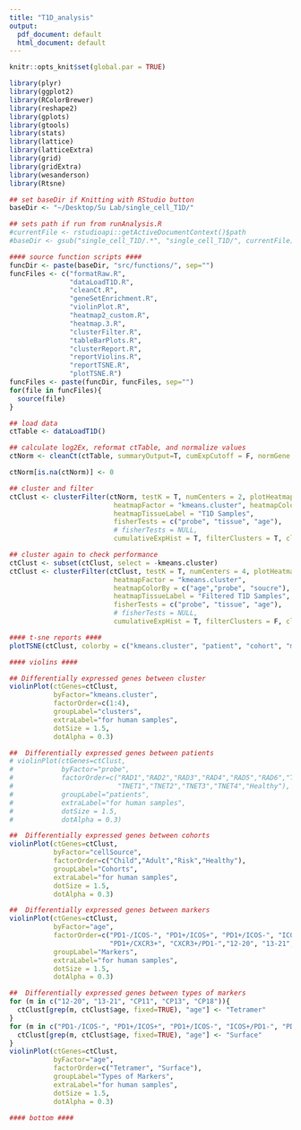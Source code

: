 ```yaml
---
title: "T1D_analysis"
output:
  pdf_document: default
  html_document: default
---
```


```r
knitr::opts_knit$set(global.par = TRUE)
```

```r
library(plyr)
library(ggplot2)
library(RColorBrewer)
library(reshape2)
library(gplots)
library(gtools)
library(stats)
library(lattice)
library(latticeExtra)
library(grid)
library(gridExtra)
library(wesanderson)
library(Rtsne)
```


```r

## set baseDir if Knitting with RStudio button
baseDir <- "~/Desktop/Su Lab/single_cell_T1D/"

## sets path if run from runAnalysis.R
#currentFile <- rstudioapi::getActiveDocumentContext()$path
#baseDir <- gsub("single_cell_T1D/.*", "single_cell_T1D/", currentFile)

#### source function scripts ####
funcDir <- paste(baseDir, "src/functions/", sep="")
funcFiles <- c("formatRaw.R", 
               "dataLoadT1D.R", 
               "cleanCt.R", 
               "geneSetEnrichment.R", 
               "violinPlot.R", 
               "heatmap2_custom.R",
               "heatmap.3.R",
               "clusterFilter.R",
               "tableBarPlots.R",
               "clusterReport.R",
               "reportViolins.R",
               "reportTSNE.R",
               "plotTSNE.R")
funcFiles <- paste(funcDir, funcFiles, sep="")
for(file in funcFiles){
  source(file)
}

```


```r
## load data
ctTable <- dataLoadT1D()

## calculate log2Ex, reformat ctTable, and normalize values
ctNorm <- cleanCt(ctTable, summaryOutput=T, cumExpCutoff = F, normGene = "none")

```


```r
ctNorm[is.na(ctNorm)] <- 0 
```



```r
## cluster and filter
ctClust <- clusterFilter(ctNorm, testK = T, numCenters = 2, plotHeatmap=T, plotClustOnly=F,
                          heatmapFactor = "kmeans.cluster", heatmapColorBy = c("age","probe", "soucre"),
                          heatmapTissueLabel = "T1D Samples",
                          fisherTests = c("probe", "tissue", "age"),
                          # fisherTests = NULL,
                          cumulativeExpHist = T, filterClusters = T, clustersToRemove = c(2))
```


```r
## cluster again to check performance
ctClust <- subset(ctClust, select = -kmeans.cluster)
ctClust <- clusterFilter(ctClust, testK = T, numCenters = 4, plotHeatmap=T, plotClustOnly=F,
                          heatmapFactor = "kmeans.cluster",
                          heatmapColorBy = c("age","probe", "soucre"),
                          heatmapTissueLabel = "Filtered T1D Samples",
                          fisherTests = c("probe", "tissue", "age"),
                          # fisherTests = NULL,
                          cumulativeExpHist = T, filterClusters = F, clustersToRemove = NULL)

```


```r
#### t-sne reports ####
plotTSNE(ctClust, colorby = c("kmeans.cluster", "patient", "cohort", "marker", "Tpype_marker"))
```


```r
#### violins ####

## Differentially expressed genes between cluster
violinPlot(ctGenes=ctClust,
           byFactor="kmeans.cluster",
           factorOrder=c(1:4),
           groupLabel="clusters",
           extraLabel="for human samples",
           dotSize = 1.5,
           dotAlpha = 0.3)

##  Differentially expressed genes between patients
# violinPlot(ctGenes=ctClust,
#            byFactor="probe",
#            factorOrder=c("RAD1","RAD2","RAD3","RAD4","RAD5","RAD6","TEY3","TEY6","TEY8","TEY14",
#                          "TNET1","TNET2","TNET3","TNET4","Healthy"),
#            groupLabel="patients",
#            extraLabel="for human samples",
#            dotSize = 1.5,
#            dotAlpha = 0.3)

##  Differentially expressed genes between cohorts
violinPlot(ctGenes=ctClust,
           byFactor="cellSource",
           factorOrder=c("Child","Adult","Risk","Healthy"),
           groupLabel="Cohorts",
           extraLabel="for human samples",
           dotSize = 1.5,
           dotAlpha = 0.3)

##  Differentially expressed genes between markers
violinPlot(ctGenes=ctClust,
           byFactor="age",
           factorOrder=c("PD1-/ICOS-", "PD1+/ICOS+", "PD1+/ICOS-", "ICOS+/PD1-", "PD1-/CXCR3-",
                         "PD1+/CXCR3+", "CXCR3+/PD1-","12-20", "13-21", "CP11", "CP13", "CP18"),
           groupLabel="Markers",
           extraLabel="for human samples",
           dotSize = 1.5,
           dotAlpha = 0.3)

##  Differentially expressed genes between types of markers
for (m in c("12-20", "13-21", "CP11", "CP13", "CP18")){
  ctClust[grep(m, ctClust$age, fixed=TRUE), "age"] <- "Tetramer"
}
for (m in c("PD1-/ICOS-", "PD1+/ICOS+", "PD1+/ICOS-", "ICOS+/PD1-", "PD1-/CXCR3-","PD1+/CXCR3+", "CXCR3+/PD1-")){
  ctClust[grep(m, ctClust$age, fixed=TRUE), "age"] <- "Surface"
}
violinPlot(ctGenes=ctClust,
           byFactor="age",
           factorOrder=c("Tetramer", "Surface"),
           groupLabel="Types of Markers",
           extraLabel="for human samples",
           dotSize = 1.5,
           dotAlpha = 0.3)

#### bottom ####
```




